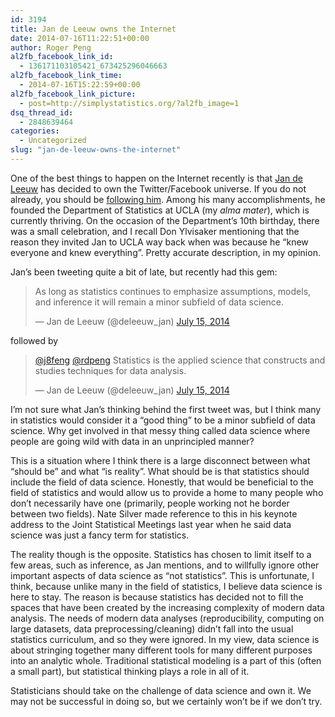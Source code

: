 ```yaml
---
id: 3194
title: Jan de Leeuw owns the Internet
date: 2014-07-16T11:22:51+00:00
author: Roger Peng
al2fb_facebook_link_id:
  - 136171103105421_673425296046663
al2fb_facebook_link_time:
  - 2014-07-16T15:22:59+00:00
al2fb_facebook_link_picture:
  - post=http://simplystatistics.org/?al2fb_image=1
dsq_thread_id:
  - 2848639464
categories:
  - Uncategorized
slug: "jan-de-leeuw-owns-the-internet"
---
```

One of the best things to happen on the Internet recently is that [Jan de Leeuw](http://gifi.stat.ucla.edu) has decided to own the Twitter/Facebook universe. If you do not already, you should be [following him](https://twitter.com/deleeuw_jan). Among his many accomplishments, he founded the Department of Statistics at UCLA (my _alma mater_), which is currently thriving. On the occasion of the Department's 10th birthday, there was a small celebration, and I recall Don Ylvisaker mentioning that the reason they invited Jan to UCLA way back when was because he "knew everyone and knew everything". Pretty accurate description, in my opinion.

Jan's been tweeting quite a bit of late, but recently had this gem:

<blockquote class="twitter-tweet" lang="en">
  <p>
    As long as statistics continues to emphasize assumptions, models, and inference it will remain a minor subfield of data science.
  </p>
  
  <p>
    — Jan de Leeuw (@deleeuw_jan) <a href="https://twitter.com/deleeuw_jan/statuses/488835963297087488">July 15, 2014</a>
  </p>
</blockquote>

followed by

<blockquote class="twitter-tweet" lang="en">
  <p>
    <a href="https://twitter.com/j8feng">@j8feng</a> <a href="https://twitter.com/rdpeng">@rdpeng</a> Statistics is the applied science that constructs and studies techniques for data analysis.
  </p>
  
  <p>
    — Jan de Leeuw (@deleeuw_jan) <a href="https://twitter.com/deleeuw_jan/statuses/488889040771354625">July 15, 2014</a>
  </p>
</blockquote>

I'm not sure what Jan's thinking behind the first tweet was, but I think many in statistics would consider it a "good thing" to be a minor subfield of data science. Why get involved in that messy thing called data science where people are going wild with data in an unprincipled manner?

This is a situation where I think there is a large disconnect between what "should be" and what "is reality". What should be is that statistics should include the field of data science. Honestly, that would be beneficial to the field of statistics and would allow us to provide a home to many people who don't necessarily have one (primarily, people working not he border between two fields). Nate Silver made reference to this in his keynote address to the Joint Statistical Meetings last year when he said data science was just a fancy term for statistics.

The reality though is the opposite. Statistics has chosen to limit itself to a few areas, such as inference, as Jan mentions, and to willfully ignore other important aspects of data science as "not statistics". This is unfortunate, I think, because unlike many in the field of statistics, I believe data science is here to stay. The reason is because statistics has decided not to fill the spaces that have been created by the increasing complexity of modern data analysis. The needs of modern data analyses (reproducibility, computing on large datasets, data preprocessing/cleaning) didn't fall into the usual statistics curriculum, and so they were ignored. In my view, data science is about stringing together many different tools for many different purposes into an analytic whole. Traditional statistical modeling is a part of this (often a small part), but statistical thinking plays a role in all of it.

Statisticians should take on the challenge of data science and own it. We may not be successful in doing so, but we certainly won't be if we don't try.
